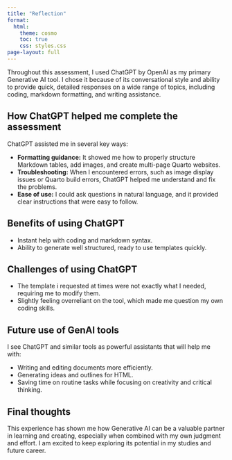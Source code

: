```yaml
---
title: "Reflection"
format:
  html:
    theme: cosmo
    toc: true
    css: styles.css
page-layout: full
---
```


Throughout this assessment, I used ChatGPT by OpenAI as my primary Generative AI tool. I chose it because of its conversational style and ability to provide quick, detailed responses on a wide range of topics, including coding, markdown formatting, and writing assistance.

## How ChatGPT helped me complete the assessment

ChatGPT assisted me in several key ways:

- **Formatting guidance:** It showed me how to properly structure Markdown tables, add images, and create multi-page Quarto websites.
- **Troubleshooting:** When I encountered errors, such as image display issues or Quarto build errors, ChatGPT helped me understand and fix the problems.
- **Ease of use:** I could ask questions in natural language, and it provided clear instructions that were easy to follow.

## Benefits of using ChatGPT

- Instant help with coding and markdown syntax.
- Ability to generate well structured, ready to use templates quickly.

## Challenges of using ChatGPT

- The template i requested at times were not exactly what I needed, requiring me to modify them.
- Slightly feeling overreliant on the tool, which made me question my own coding skills.

## Future use of GenAI tools

I see ChatGPT and similar tools as powerful assistants that will help me with:

- Writing and editing documents more efficiently.
- Generating ideas and outlines for HTML.
- Saving time on routine tasks while focusing on creativity and critical thinking.

## Final thoughts

This experience has shown me how Generative AI can be a valuable partner in learning and creating, especially when combined with my own judgment and effort. I am excited to keep exploring its potential in my studies and future career.


